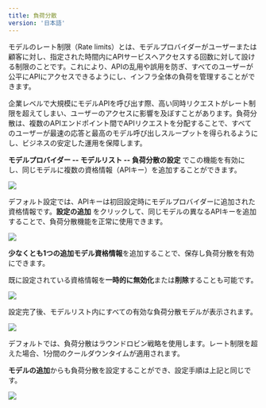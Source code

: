 ```yaml
---
title: 負荷分散
version: '日本語'
---
```


モデルのレート制限（Rate limits）とは、モデルプロバイダーがユーザーまたは顧客に対し、指定された時間内にAPIサービスへアクセスする回数に対して設ける制限のことです。これにより、APIの乱用や誤用を防ぎ、すべてのユーザーが公平にAPIにアクセスできるようにし、インフラ全体の負荷を管理することができます。

企業レベルで大規模にモデルAPIを呼び出す際、高い同時リクエストがレート制限を超えてしまい、ユーザーのアクセスに影響を及ぼすことがあります。負荷分散は、複数のAPIエンドポイント間でAPIリクエストを分配することで、すべてのユーザーが最速の応答と最高のモデル呼び出しスループットを得られるようにし、ビジネスの安定した運用を保障します。

**モデルプロバイダー -- モデルリスト -- 負荷分散の設定** でこの機能を有効にし、同じモデルに複数の資格情報（APIキー）を追加することができます。

![](https://assets-docs.dify.ai/2025/05/c6c361cc2369b6303cf63ac986400242.png)

デフォルト設定では、APIキーは初回設定時にモデルプロバイダーに追加された資格情報です。**設定の追加** をクリックして、同じモデルの異なるAPIキーを追加することで、負荷分散機能を正常に使用できます。

![](https://assets-docs.dify.ai/2025/05/6dc5e87acd5767ac8dc211f3f99ab907.png)

**少なくとも1つの追加モデル資格情報**を追加することで、保存し負荷分散を有効にできます。

既に設定されている資格情報を**一時的に無効化**または**削除**することも可能です。

![](https://assets-docs.dify.ai/2025/05/88c227057a820bf1af6d63dc173f9de3.png)

設定完了後、モデルリスト内にすべての有効な負荷分散モデルが表示されます。

![](https://assets-docs.dify.ai/2025/05/0747560e0b222ed9ee9be271806840a8.png)

<Tip>
  デフォルトでは、負荷分散はラウンドロビン戦略を使用します。レート制限を超えた場合、1分間のクールダウンタイムが適用されます。
</Tip>

**モデルの追加**からも負荷分散を設定することができ、設定手順は上記と同じです。

![](https://assets-docs.dify.ai/2025/05/4f84e079eaeb1713f32daf58f920135d.png)
